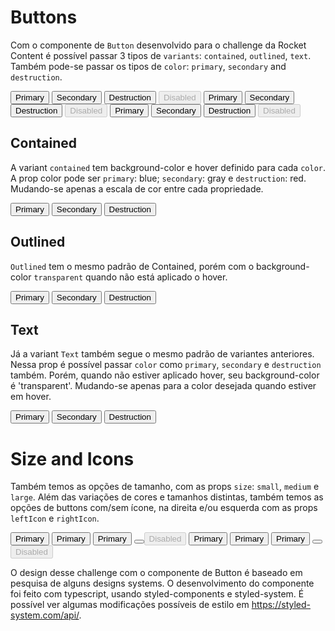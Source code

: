 

<Meta title='Components/Button' />

# Buttons

Com o componente de `Button` desenvolvido para o challenge da Rocket Content é possível passar 3 tipos de `variants`: `contained`, `outlined`, `text`. Também pode-se passar os tipos de `color`: `primary`, `secondary` and `destruction`.

<Canvas>
  <Story
    name='Button'
    parameters={{
      design: {
        type: 'figma',
      }
    }}
  >
    <Row>
      <Column margin='20px'>
        <Button color='primary' variant='contained' mb={20}>
          Primary
        </Button>
        <Button color='secondary' variant='contained' mb={20}>
          Secondary
        </Button>
        <Button color='destruction' variant='contained' mb={20}>
          Destruction
        </Button>
        <Button disabled variant='contained'>
          Disabled
        </Button>
      </Column>
      <Column margin='20px'>
        <Button color='primary' variant='outlined' mb={20}>
          Primary
        </Button>
        <Button color='secondary' variant='outlined' mb={20}>
          Secondary
        </Button>
        <Button color='destruction' variant='outlined' mb={20}>
          Destruction
        </Button>
        <Button disabled variant='outlined'>
          Disabled
        </Button>
      </Column>
      <Column margin='20px'>
        <Button color='primary' variant='text' mb={20}>
          Primary
        </Button>
        <Button color='secondary' variant='text' mb={20}>
          Secondary
        </Button>
        <Button color='destruction' variant='text' mb={20}>
          Destruction
        </Button>
        <Button disabled variant='text'>
          Disabled
        </Button>
      </Column>
    </Row>
  </Story>
</Canvas>

## Contained

A variant `contained` tem background-color e hover definido para cada `color`.
A prop color pode ser `primary`: blue; `secondary`: gray e `destruction`: red.
Mudando-se apenas a escala de cor entre cada propriedade.

<Canvas>
  <Story name='Contained'>
    <Column alignItems='flex-start'>
      <Button color='primary' variant='contained' mb={20}>
        Primary
      </Button>
      <Button color='secondary' variant='contained' mb={20}>
        Secondary
      </Button>
      <Button color='destruction' variant='contained'>
        Destruction
      </Button>
    </Column>
  </Story>
</Canvas>

## Outlined

`Outlined` tem o mesmo padrão de Contained, porém com o background-color `transparent` quando não está aplicado o hover.

<Canvas>
  <Story name='Outlined'>
    <Column alignItems='flex-start'>
      <Button color='primary' variant='outlined' mb={20}>
        Primary
      </Button>
      <Button color='secondary' variant='outlined' mb={20}>
        Secondary
      </Button>
      <Button color='destruction' variant='outlined'>
        Destruction
      </Button>
    </Column>
  </Story>
</Canvas>

## Text

Já a variant `Text` também segue o mesmo padrão de variantes anteriores. Nessa prop é possível passar `color` como `primary`, `secondary` e `destruction` também.
Porém, quando não estiver aplicado hover, seu background-color é 'transparent'. Mudando-se apenas para a color desejada quando estiver em hover.

<Canvas>
  <Story name='Text'>
    <Column alignItems='flex-start'>
      <Button color='primary' variant='text' mb={20}>
        Primary
      </Button>
      <Button color='secondary' variant='text' mb={20}>
        Secondary
      </Button>
      <Button color='destruction' variant='text'>
        Destruction
      </Button>
    </Column>
  </Story>
</Canvas>

# Size and Icons

Também temos as opções de tamanho, com as props `size`: `small`, `medium` e `large`.
Além das variações de cores e tamanhos distintas, também temos as opções de buttons com/sem ícone, na direita e/ou esquerda com as props `leftIcon` e `rightIcon`. 

<Canvas>
  <Story name='Size and Icons'>
    <Row>
      <Column alignItems='flex-start' mr={40}>
        <Button size='small' rightIcon='User' mb={20}>
          Primary
        </Button>
        <Button size='medium' rightIcon='User' mb={20}>
          Primary
        </Button>
        <Button size='large' rightIcon='User' mb={20}>
          Primary
        </Button>
        <Button leftIcon='User' mb={20} />
        <Button disabled leftIcon='User' mb={20}>
          Disabled
        </Button>
      </Column>
      <Column alignItems='flex-start' mr={40}>
        <Button size='small' variant='outlined' rightIcon='User' mb={20}>
          Primary
        </Button>
        <Button size='medium' variant='outlined' rightIcon='User' mb={20}>
          Primary
        </Button>
        <Button variant='outlined' rightIcon='User' mb={20}>
          Primary
        </Button>
        <Button variant='outlined' leftIcon='User' mb={20} />
        <Button disabled variant='outlined' leftIcon='User' mb={20}>
          Disabled
        </Button>
      </Column>
    </Row>
  </Story>
</Canvas>

O design desse challenge com o componente de Button é baseado em pesquisa de alguns designs systems.
O desenvolvimento do componente foi feito com typescript, usando styled-components e styled-system. 
É possível ver algumas modificações possíveis de estilo em https://styled-system.com/api/.